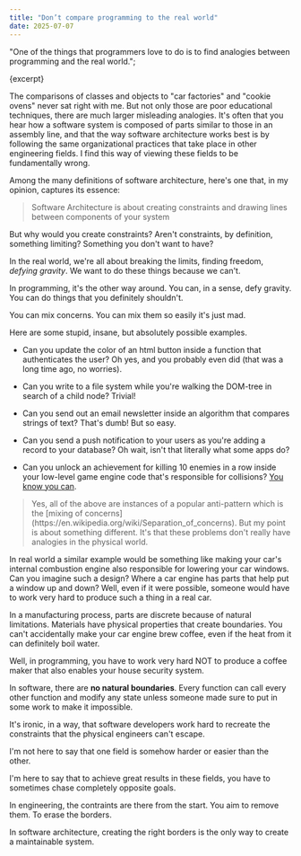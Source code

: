 ```yaml
---
title: "Don’t compare programming to the real world"
date: 2025-07-07
---
```


  "One of the things that programmers love to do is to find analogies between programming and the real world.";

{excerpt}

The comparisons of classes and objects to "car factories" and "cookie ovens"
never sat right with me. But not only those are poor educational techniques, there are much larger misleading analogies. It's often that you hear how a software system is composed of parts similar to those in an assembly line, and that the way software architecture works best is by following the same organizational practices that take place in other engineering fields. I find this way of viewing these fields to be fundamentally wrong.

Among the many definitions of software architecture, here's one that, in my opinion, captures its essence:

> Software Architecture is about creating constraints and drawing lines between components of your system

But why would you create constraints? Aren't constraints, by definition, something limiting? Something you don't want to have?

In the real world, we're all about breaking the limits, finding freedom, _defying gravity_. We want to do these things because we can't.

In programming, it's the other way around. You can, in a sense, defy gravity. You can do things that you definitely shouldn't.

You can mix concerns. You can mix them so easily it's just mad.

Here are some stupid, insane, but absolutely possible examples.

- Can you update the color of an html button inside a function that
  authenticates the user? Oh yes, and you probably even did (that was a long time ago, no worries).

- Can you write to a file system while you're walking the DOM-tree in search of a child node? Trivial!

- Can you send out an email newsletter inside an algorithm that compares strings of text? That's dumb! But so easy.

- Can you send a push notification to your users as you're adding a record to your database?
  Oh wait, isn't that literally what some apps do?

- Can you unlock an achievement for killing 10 enemies in a row inside your low-level game engine code that's responsible for collisions? [You know you can](https://gameprogrammingpatterns.com/observer.html#achievement-unlocked).

<blockquote style={{ marginLeft: 0 }}>
  Yes, all of the above are instances of a popular anti-pattern which is the
  [mixing of concerns](https://en.wikipedia.org/wiki/Separation_of_concerns).
  But my point is about something different. It's that these problems don't
  really have analogies in the physical world.
</blockquote>

In real world a similar example would be something like making your car's internal combustion engine also responsible for lowering your car windows.
Can you imagine such a design? Where a car engine has parts that help put a window up and down? Well, even if it were possible,
someone would have to work very hard to produce such a thing in a real car.

In a manufacturing process, parts are discrete because of natural limitations. Materials have physical properties that create boundaries. You can't accidentally make your car engine brew coffee, even if the heat from it can definitely boil water.

Well, in programming, you have to work very hard NOT to produce a coffee maker that also enables your house security system.

In software, there are **no natural boundaries**. Every function can call every other function and modify any state unless someone made sure to put in some work to make it impossible.

It's ironic, in a way, that software developers work hard to recreate the constraints that the physical engineers can't escape.

I'm not here to say that one field is somehow harder or easier than the other.

I'm here to say that to achieve great results in these fields, you have to sometimes chase completely opposite goals.

In engineering, the contraints are there from the start. You aim to remove them. To erase the borders.

In software architecture, creating the right borders is the only way to create a maintainable system.
